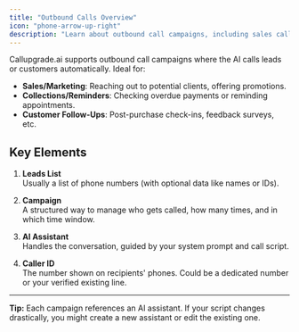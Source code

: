 ```yaml
---
title: "Outbound Calls Overview"
icon: "phone-arrow-up-right"
description: "Learn about outbound call campaigns, including sales calls, reminders, and follow-ups using AI assistants"
---
```


Callupgrade.ai supports outbound call campaigns where the AI calls leads or customers automatically. Ideal for:

- **Sales/Marketing**: Reaching out to potential clients, offering promotions.
- **Collections/Reminders**: Checking overdue payments or reminding appointments.
- **Customer Follow-Ups**: Post-purchase check-ins, feedback surveys, etc.

## Key Elements

1. **Leads List**  
   Usually a list of phone numbers (with optional data like names or IDs).

2. **Campaign**  
   A structured way to manage who gets called, how many times, and in which time window.

3. **AI Assistant**  
   Handles the conversation, guided by your system prompt and call script.

4. **Caller ID**  
   The number shown on recipients' phones. Could be a dedicated number or your verified existing line.

---

**Tip:** Each campaign references an AI assistant. If your script changes drastically, you might create a new assistant or edit the existing one.
